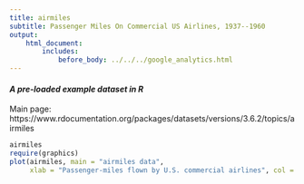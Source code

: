```yaml
---
title: airmiles
subtitle: Passenger Miles On Commercial US Airlines, 1937--1960
output:
    html_document:
        includes:
            before_body: ../../../google_analytics.html
---
```


#### *A pre-loaded example dataset in R*
Main page: https://www.rdocumentation.org/packages/datasets/versions/3.6.2/topics/airmiles

```r
airmiles
require(graphics)
plot(airmiles, main = "airmiles data",
     xlab = "Passenger-miles flown by U.S. commercial airlines", col = 4)
```

